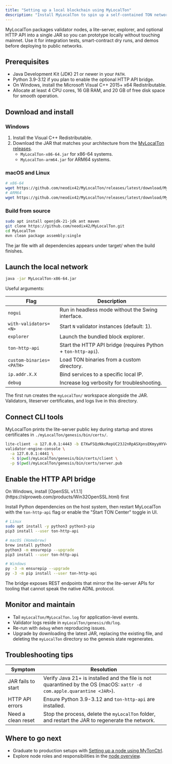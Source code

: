 ```yaml
---
title: "Setting up a local blockchain using MyLocalTon"
description: "Install MyLocalTon to spin up a self-contained TON network for development and testing."
---
```



MyLocalTon packages validator nodes, a lite-server, explorer, and optional HTTP API into a single JAR so you can prototype locally without touching mainnet. Use it for integration tests, smart-contract dry runs, and demos before deploying to public networks.

## Prerequisites

- Java Development Kit (JDK) 21 or newer in your `PATH`.
- Python 3.9-3.12 if you plan to enable the optional HTTP API bridge.
- On Windows, install the Microsoft Visual C++ 2015+ x64 Redistributable.
- Allocate at least 4 CPU cores, 16 GB RAM, and 20 GB of free disk space for smooth operation.

## Download and install

### Windows

1. Install the Visual C++ Redistributable.
1. Download the JAR that matches your architecture from the [MyLocalTon releases](https://github.com/neodix42/MyLocalTon/releases).
   - `MyLocalTon-x86-64.jar` for x86-64 systems.
   - `MyLocalTon-arm64.jar` for ARM64 systems.

### macOS and Linux

```bash
# x86-64
wget https://github.com/neodix42/MyLocalTon/releases/latest/download/MyLocalTon-x86-64.jar
# ARM64
wget https://github.com/neodix42/MyLocalTon/releases/latest/download/MyLocalTon-arm64.jar
```

### Build from source

```bash
sudo apt install openjdk-21-jdk ant maven
git clone https://github.com/neodix42/MyLocalTon.git
cd MyLocalTon
mvn clean package assembly:single
```

The jar file with all dependencies appears under target/ when the build finishes.

## Launch the local network

```bash
java -jar MyLocalTon-x86-64.jar
```

Useful arguments:

| Flag                     | Description                                                   |
| ------------------------ | ------------------------------------------------------------- |
| `nogui`                  | Run in headless mode without the Swing interface.             |
| `with-validators=<N>`    | Start `N` validator instances (default: 1).                   |
| `explorer`               | Launch the bundled block explorer.                            |
| `ton-http-api`           | Start the HTTP API bridge (requires Python + `ton-http-api`). |
| `custom-binaries=<PATH>` | Load TON binaries from a custom directory.                    |
| `ip.addr.X.X`            | Bind services to a specific local IP.                         |
| `debug`                  | Increase log verbosity for troubleshooting.                   |

The first run creates the `myLocalTon/` workspace alongside the JAR. Validators, liteserver certificates, and logs live in this directory.

## Connect CLI tools

MyLocalTon prints the lite-server public key during startup and stores certificates in `./myLocalTon/genesis/bin/certs/`.

```bash
lite-client -a 127.0.0.1:4443 -b E7XwFSQzNkcRepUC23J2nRpASXpnsEKmyyHYV4u/FZY= -c last
validator-engine-console \
  -a 127.0.0.1:4441 \
  -k $(pwd)/myLocalTon/genesis/bin/certs/client \
  -p $(pwd)/myLocalTon/genesis/bin/certs/server.pub
```

## Enable the HTTP API bridge

<Aside type="caution">On Windows, install [OpenSSL v1.1.1](https://slproweb.com/products/Win32OpenSSL.html) first</Aside>

Install Python dependencies on the host system, then restart MyLocalTon with the `ton-http-api` flag or enable the "Start TON Center" toggle in UI.

```bash
# Linux
sudo apt install -y python3 python3-pip
pip3 install --user ton-http-api

# macOS (Homebrew)
brew install python3
python3 -m ensurepip --upgrade
pip3 install --user ton-http-api

# Windows
py -3 -m ensurepip --upgrade
py -3 -m pip install --user ton-http-api
```

The bridge exposes REST endpoints that mirror the lite-server APIs for tooling that cannot speak the native ADNL protocol.

## Monitor and maintain

- Tail `myLocalTon/MyLocalTon.log` for application-level events.
- Validator logs reside in `myLocalTon/genesis/db/log`.
- Re-run with `debug` when reproducing issues.
- Upgrade by downloading the latest JAR, replacing the existing file, and deleting the `myLocalTon` directory so the genesis state regenerates.

## Troubleshooting tips

| Symptom            | Resolution                                                                                                             |
| ------------------ | ---------------------------------------------------------------------------------------------------------------------- |
| JAR fails to start | Verify Java 21+ is installed and the file is not quarantined by the OS (macOS: `xattr -d com.apple.quarantine <JAR>`). |
| HTTP API errors    | Ensure Python 3.9-3.12 and `ton-http-api` are installed.                                                               |
| Need a clean reset | Stop the process, delete the `myLocalTon` folder, and restart the JAR to regenerate the network.                       |

## Where to go next

- Graduate to production setups with [Setting up a node using MyTonCtrl](./setup-mytonctrl).
- Explore node roles and responsibilities in the [node overview](./overview).
